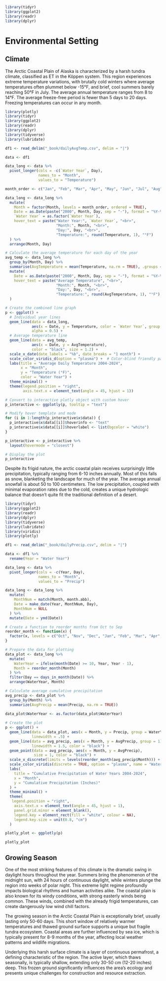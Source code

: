 ```r
library(tidyr)
library(ggplot2)
library(readr)
library(dplyr)
```
# Environmental Setting

## Climate

The Arctic Coastal Plain of Alaska is characterized by a harsh tundra climate, classified as ET in the Köppen system. This region experiences extreme temperature variations, with brutally cold winters where average temperatures often plummet below -15°F, and brief, cool summers barely reaching 50°F in July. The average annual temperature ranges from 8 to 14°F. The average freeze-free period is fewer than 5 days to 20 days. Freezing temperatures can occur in any month.

```r

library(plotly)
library(tidyr)
library(ggplot2)
library(readr)
library(dplyr)
library(tidyverse)
library(lubridate)

df1 <- read_delim("_book/dailyAvgTemp.csv", delim = "|")

data <- df1

data_long <- data %>%
  pivot_longer(cols = -c(`Water Year`, Day),
               names_to = "Month",
               values_to = "Temperature")

month_order <- c("Jan", "Feb", "Mar", "Apr", "May", "Jun", "Jul", "Aug", "Sep", "Oct", "Nov", "Dec")

data_long <- data_long %>%
  mutate(
    Month = factor(Month, levels = month_order, ordered = TRUE),
    Date = as.Date(paste("2000", Month, Day, sep = "-"), format = "%Y-%b-%d"),
    `Water Year` = as.factor(`Water Year`),
    hover_text = paste("Water Year:", `Water Year`, "<br>",
                       "Month:", Month, "<br>",
                       "Day:", Day, "<br>",
                       "Temperature:", round(Temperature, 1), "°F")
  ) %>%
  arrange(Month, Day)

# Calculate the average temperature for each day of the year
avg_temp <- data_long %>%
  group_by(Month, Day) %>%
  summarise(AvgTemperature = mean(Temperature, na.rm = TRUE), .groups = 'drop') %>%
  mutate(
    Date = as.Date(paste("2000", Month, Day, sep = "-"), format = "%Y-%b-%d"),
    hover_text = paste("Average Temperature", "<br>",
                       "Month:", Month, "<br>",
                       "Day:", Day, "<br>",
                       "Temperature:", round(AvgTemperature, 1), "°F")
  )

# Create the combined line graph
p <- ggplot() +
  # Individual year lines
  geom_line(data = data_long, 
            aes(x = Date, y = Temperature, color = `Water Year`, group = `Water Year`, text = hover_text), 
            alpha = 0.5) +
  # Average temperature line
  geom_line(data = avg_temp, 
            aes(x = Date, y = AvgTemperature),
            color = "black", size = 1.2) +
  scale_x_date(date_labels = "%b", date_breaks = "1 month") +
  scale_color_viridis_d(option = "plasma") +  # Color-blind friendly palette
  labs(title = "Average Daily Temperature 2004-2024",
       x = "Month",
       y = "Temperature (°F)",
       color = "Water Year") +
  theme_minimal() +
  theme(legend.position = "right",
        axis.text.x = element_text(angle = 45, hjust = 1))

# Convert to interactive plotly object with custom hover
p_interactive <- ggplotly(p, tooltip = "text")

# Modify hover template and mode
for (i in 1:length(p_interactive$x$data)) {
  p_interactive$x$data[[i]]$hoverinfo <- "text"
  p_interactive$x$data[[i]]$hoverlabel <- list(bgcolor = "white")
}

p_interactive <- p_interactive %>% 
  layout(hovermode = "closest")

# Display the plot
p_interactive

```

Despite its frigid nature, the arctic coastal plain receives surprisingly little precipitation, typically ranging from 6-10 inches annually. Most of this falls as snow, blanketing the landscape for much of the year. The average annual snowfall is about 50 to 100 centimeters. The low precipitation, coupled with minimal evaporation rates due to the cold, creates a unique hydrologic balance that doesn't quite fit the traditional definition of a desert.

```r

library(tidyr)
library(ggplot2)
library(readr)
library(dplyr)
library(tidyverse)
library(lubridate)
library(viridis)
library(plotly)

df1 <- read_delim("_book/dailyPrecip.csv", delim = "|")

data <- df1 %>%
  rename(Year = "Water Year")

data_long <- data %>%
  pivot_longer(cols = -c(Year, Day),
               names_to = "Month",
               values_to = "Precip")

data_long <- data_long %>%
  mutate(
    MonthNum = match(Month, month.abb),
    Date = make_date(Year, MonthNum, Day),
    MonthNum = NULL
  ) %>%
  mutate(Date = ymd(Date))

# Create a function to reorder months from Oct to Sep
reorder_month <- function(x) {
  factor(x, levels = c("Oct", "Nov", "Dec", "Jan", "Feb", "Mar", "Apr", "May", "Jun", "Jul", "Aug", "Sep"))
}

# Prepare the data for plotting
data_plot <- data_long %>%
  mutate(
    WaterYear = ifelse(month(Date) >= 10, Year, Year - 1),
    Month = reorder_month(Month)
  ) %>%
  filter(Day == days_in_month(Date)) %>%
  arrange(WaterYear, Month)

# Calculate average cumulative precipitation
avg_precip <- data_plot %>%
  group_by(Month) %>%
  summarize(AvgPrecip = mean(Precip, na.rm = TRUE))
  
data_plot$WaterYear <- as.factor(data_plot$WaterYear)

# Create the plot
p <- ggplot() +
  geom_line(data = data_plot, aes(x = Month, y = Precip, group = WaterYear, color = WaterYear), 
            linewidth = .5) +
  geom_line(data = avg_precip, aes(x = Month, y = AvgPrecip, group = 1), 
            linewidth = 1.5, color = "black") +
  geom_point(data = avg_precip, aes(x = Month, y = AvgPrecip), 
             size = 1, color = "black") +
  scale_x_discrete(limits = levels(reorder_month(avg_precip$Month))) +
  scale_color_viridis(discrete = TRUE, option = "plasma", name = "Water Year") +
  labs(
    title = "Cumulative Precipitation of Water Years 2004-2024",
    x = "Month",
    y = "Cumulative Precipitation (Inches)"
  ) +
  theme_minimal() +
  theme(
   legend.position = "right",
    axis.text.x = element_text(angle = 45, hjust = 1),
    panel.grid.minor = element_blank(),
    legend.key = element_rect(fill = "white", colour = NA),
    legend.key.size = unit(0.8, "cm")
  )

plotly_plot <- ggplotly(p)

plotly_plot

```

## Growing Season
One of the most striking features of this climate is the dramatic swing in daylight hours throughout the year. Summers bring the phenomenon of the midnight sun, with 24 hours of continuous daylight, while winters plunge the region into weeks of polar night. This extreme light regime profoundly impacts biological rhythms and human activities alike. The coastal plain is also known for its windy conditions, with strong easterly winds being common. These winds, combined with the already frigid temperatures, can create dangerously low wind chill factors.

The growing season in the Arctic Coastal Plain is exceptionally brief, usually lasting only 50-60 days. This short window of relatively warmer temperatures and thawed ground surface supports a unique but fragile tundra ecosystem. Coastal areas are further influenced by sea ice, which is typically present for 8-9 months of the year, affecting local weather patterns and wildlife migrations.

Underlying this harsh surface climate is a layer of continuous permafrost, a defining characteristic of the region. The active layer, which thaws seasonally, is typically shallow, extending only 30-50 cm (12-20 inches) deep. This frozen ground significantly influences the area's ecology and presents unique challenges for construction and resource extraction.